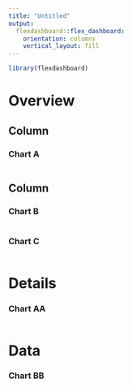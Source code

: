 ```yaml
---
title: "Untitled"
output: 
  flexdashboard::flex_dashboard:
    orientation: columns
    vertical_layout: fill
---
```


```r
library(flexdashboard)
```

Overview 
=====================================

Column
-----------------------------------------------------------------------

### Chart A

```r

```

Column
-----------------------------------------------------------------------

### Chart B

```r

```

### Chart C

```r

```

Details {data-navmenu=More}
=====================================

### Chart AA

```r

```

Data {data-navmenu=More}
=====================================

### Chart BB

```r

```
